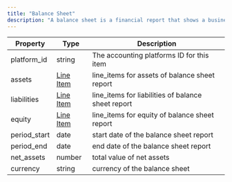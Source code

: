 ```yaml
---
title: "Balance Sheet"
description: "A balance sheet is a financial report that shows a business's assets, liabilities, and equity at a specific point in time. In an accounting platform, a balance sheet is typically generated automatically based on the financial transactions that have been recorded in the system."
---
```


| Property      | Type                          | Description                                         |
| ------------- | ----------------------------- | --------------------------------------------------- |
| platform\_id  | string                        | The accounting platforms ID for this item           |
| assets        | [Line Item](/docs/line-items) | line\_items for assets of balance sheet report      |
| liabilities   | [Line Item](/docs/line-items) | line\_items for liabilities of balance sheet report |
| equity        | [Line Item](/docs/line-items) | line\_items for equity of balance sheet report      |
| period\_start | date                          | start date of the balance sheet report              |
| period\_end   | date                          | end date of the balance sheet report                |
| net\_assets   | number                        | total value of net assets                           |
| currency      | string                        | currency of the balance sheet                       |